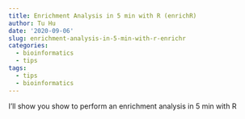 ```yaml
---
title: Enrichment Analysis in 5 min with R (enrichR)
author: Tu Hu
date: '2020-09-06'
slug: enrichment-analysis-in-5-min-with-r-enrichr
categories:
  - bioinformatics
  - tips
tags:
  - tips
  - bioinformatics
---
```


I'll show you show to perform an enrichment analysis in 5 min with R

